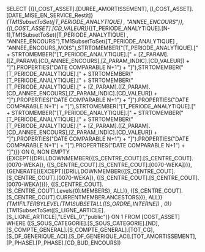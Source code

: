 SELECT {{[I_COST_ASSET].[DUREE_AMORTISSEMENT], [I_COST_ASSET].[DATE_MISE_EN_SERVICE_Restit]}*{TM1SubsetToSet([T_PERIODE_ANALYTIQUE] , "ANNEE_ENCOURS")}, {[I_COST_ASSET].[CD_VALEUR]}*{[T_PERIODE_ANALYTIQUE].[N-1],TM1SubsetToSet([T_PERIODE_ANALYTIQUE] , "ANNEE_ENCOURS"),TM1SubsetToSet([T_PERIODE_ANALYTIQUE] , "ANNEE_ENCOURS_MOIS"),STRTOMEMBER("[T_PERIODE_ANALYTIQUE].[" + STRTOMEMBER("[T_PERIODE_ANALYTIQUE].[" + [Z_PARAM].([Z_PARAM].[CD_ANNEE_ENCOURS],[Z_PARAM_INDIC].[CD_VALEUR]) + "]").PROPERTIES("DATE COMPARABLE N+1") + "]"),STRTOMEMBER("[T_PERIODE_ANALYTIQUE].[" + STRTOMEMBER("[T_PERIODE_ANALYTIQUE].[" + STRTOMEMBER("[T_PERIODE_ANALYTIQUE].[" + [Z_PARAM].([Z_PARAM].[CD_ANNEE_ENCOURS],[Z_PARAM_INDIC].[CD_VALEUR]) + "]").PROPERTIES("DATE COMPARABLE N+1") + "]").PROPERTIES("DATE COMPARABLE N+1") + "]"),STRTOMEMBER("[T_PERIODE_ANALYTIQUE].[" + STRTOMEMBER("[T_PERIODE_ANALYTIQUE].[" + STRTOMEMBER("[T_PERIODE_ANALYTIQUE].[" + STRTOMEMBER("[T_PERIODE_ANALYTIQUE].[" + [Z_PARAM].([Z_PARAM].[CD_ANNEE_ENCOURS],[Z_PARAM_INDIC].[CD_VALEUR]) + "]").PROPERTIES("DATE COMPARABLE N+1") + "]").PROPERTIES("DATE COMPARABLE N+1") + "]").PROPERTIES("DATE COMPARABLE N+1") + "]")}} ON 0, NON EMPTY {EXCEPT({DRILLDOWNMEMBER({[S_CENTRE_COUT].[S_CENTRE_COUT].[0070-WEKA]}, {[S_CENTRE_COUT].[S_CENTRE_COUT].[0070-WEKA]})}, {GENERATE({EXCEPT({DRILLDOWNMEMBER({[S_CENTRE_COUT].[S_CENTRE_COUT].[0070-WEKA]}, {[S_CENTRE_COUT].[S_CENTRE_COUT].[0070-WEKA]})}, {[S_CENTRE_COUT].[S_CENTRE_COUT].Levels(0).MEMBERS}, ALL)}, {[S_CENTRE_COUT].[S_CENTRE_COUT].CURRENTMEMBER.ANCESTORS})}, ALL)}*{TM1FILTERBYLEVEL(TM1SUBSETALL([S_ORDRE_INTERNE]) , 0)}*{TM1SubsetToSet([S_LIGNE_ARTICLE].[S_LIGNE_ARTICLE],"LEVEL_0","public")} ON 1 FROM [COST_ASSET] WHERE ([S_SOUS_CATEGORIE].[S_SOUS_CATEGORIE].[ND], [S_COMPTE_GENERAL].[S_COMPTE_GENERAL].[TOT_CG], [S_DF_GENERIQUE_ACI].[S_DF_GENERIQUE_ACI].[TOT_AMORTISSEMENT], [P_PHASE].[P_PHASE].[CD_BUD_ENCOURS])